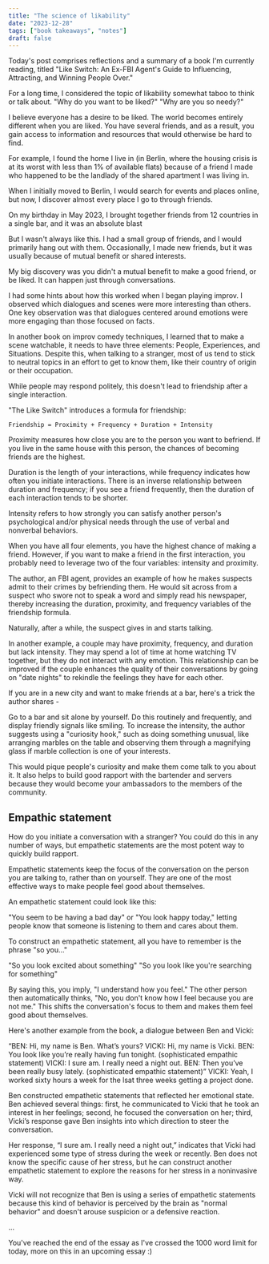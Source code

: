 ```yaml
---
title: "The science of likability"
date: "2023-12-28"
tags: ["book takeaways", "notes"]
draft: false
---
```


Today's post comprises reflections and a summary of a book I'm currently reading, titled "Like Switch: An Ex-FBI Agent's Guide to Influencing, Attracting, and Winning People Over."

For a long time, I considered the topic of likability somewhat taboo to think or talk about. "Why do you want to be liked?" "Why are you so needy?"

I believe everyone has a desire to be liked. The world becomes entirely different when you are liked. You have several friends, and as a result, you gain access to information and resources that would otherwise be hard to find.

For example, I found the home I live in (in Berlin, where the housing crisis is at its worst with less than 1% of available flats) because of a friend I made who happened to be the landlady of the shared apartment I was living in.

When I initially moved to Berlin, I would search for events and places online, but now, I discover almost every place I go to through friends.

On my birthday in May 2023, I brought together friends from 12 countries in a single bar, and it was an absolute blast

But I wasn't always like this. I had a small group of friends, and I would primarily hang out with them. Occasionally, I made new friends, but it was usually because of mutual benefit or shared interests.

My big discovery was you didn't a mutual benefit to make a good friend, or be liked. It can happen just through conversations. 

I had some hints about how this worked when I began playing improv. I observed which dialogues and scenes were more interesting than others. One key observation was that dialogues centered around emotions were more engaging than those focused on facts. 

In another book on improv comedy techniques, I learned that to make a scene watchable, it needs to have three elements: People, Experiences, and Situations. Despite this, when talking to a stranger, most of us tend to stick to neutral topics in an effort to get to know them, like their country of origin or their occupation.

While people may respond politely, this doesn't lead to friendship after a single interaction.

"The Like Switch" introduces a formula for friendship:

`Friendship = Proximity + Frequency + Duration + Intensity`

Proximity measures how close you are to the person you want to befriend. If you live in the same house with this person, the chances of becoming friends are the highest.

Duration is the length of your interactions, while frequency indicates how often you initiate interactions. There is an inverse relationship between duration and frequency; if you see a friend frequently, then the duration of each interaction tends to be shorter.

Intensity refers to how strongly you can satisfy another person's psychological and/or physical needs through the use of verbal and nonverbal behaviors.

When you have all four elements, you have the highest chance of making a friend. However, if you want to make a friend in the first interaction, you probably need to leverage two of the four variables: intensity and proximity.

The author, an FBI agent, provides an example of how he makes suspects admit to their crimes by befriending them. He would sit across from a suspect who swore not to speak a word and simply read his newspaper, thereby increasing the duration, proximity, and frequency variables of the friendship formula.

Naturally, after a while, the suspect gives in and starts talking.  

In another example, a couple may have proximity, frequency, and duration but lack intensity. They may spend a lot of time at home watching TV together, but they do not interact with any emotion. This relationship can be improved if the couple enhances the quality of their conversations by going on "date nights" to rekindle the feelings they have for each other.

If you are in a new city and want to make friends at a bar, here's a trick the author shares - 

Go to a bar and sit alone by yourself. Do this routinely and frequently, and display friendly signals like smiling. To increase the intensity, the author suggests using a "curiosity hook," such as doing something unusual, like arranging marbles on the table and observing them through a magnifying glass if marble collection is one of your interests. 

This would pique people's curiosity and make them come talk to you about it. It also helps to build good rapport with the bartender and servers because they would become your ambassadors to the members of the community.

## Empathic statement

How do you initiate a conversation with a stranger? You could do this in any number of ways, but empathetic statements are the most potent way to quickly build rapport.

Empathetic statements keep the focus of the conversation on the person you are talking to, rather than on yourself. They are one of the most effective ways to make people feel good about themselves.

An empathetic statement could look like this:

"You seem to be having a bad day" or "You look happy today," letting people know that someone is listening to them and cares about them.

To construct an empathetic statement, all you have to remember is the phrase "so you…"

"So you look excited about something"
"So you look like you're searching for something"

By saying this, you imply, "I understand how you feel." The other person then automatically thinks, "No, you don't know how I feel because you are not me." This shifts the conversation's focus to them and makes them feel good about themselves.

Here's another example from the book, a dialogue between Ben and Vicki: 

“BEN: Hi, my name is Ben. What’s yours?
VICKI: Hi, my name is Vicki.
BEN: You look like you’re really having fun tonight. (sophisticated empathic statement)
VICKI: I sure am. I really need a night out.
BEN: Then you’ve been really busy lately. (sophisticated empathic statement)”
VICKI: Yeah, I worked sixty hours a week for the lsat three weeks getting a project done. 

Ben constructed empathetic statements that reflected her emotional state. Ben achieved several things: first, he communicated to Vicki that he took an interest in her feelings; second, he focused the conversation on her; third, Vicki’s response gave Ben insights into which direction to steer the conversation.

Her response, “I sure am. I really need a night out,” indicates that Vicki had experienced some type of stress during the week or recently. Ben does not know the specific cause of her stress, but he can construct another empathetic statement to explore the reasons for her stress in a noninvasive way.

Vicki will not recognize that Ben is using a series of empathetic statements because this kind of behavior is perceived by the brain as "normal behavior" and doesn't arouse suspicion or a defensive reaction.

...

You've reached the end of the essay as I've crossed the 1000 word limit for today, more on this in an upcoming essay :) 

